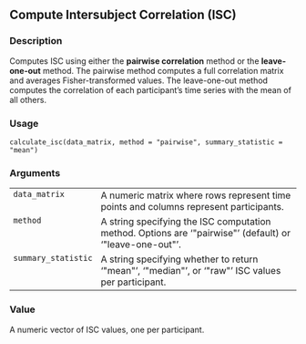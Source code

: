 
## Compute Intersubject Correlation (ISC) {.unnumbered}


### Description

Computes ISC using either the **pairwise correlation** method or the **leave-one-out** method.
The pairwise method computes a full correlation matrix and averages Fisher-transformed values.
The leave-one-out method computes the correlation of each participant's time series with the mean of all others.



### Usage

<pre><code class='language-R'>calculate_isc(data_matrix, method = "pairwise", summary_statistic = "mean")
</code></pre>


### Arguments

<table role = "presentation">
<tr><td style = "white-space: nowrap; font-family: monospace; vertical-align: top"><code id="data_matrix">data_matrix</code></td>
<td>
A numeric matrix where rows represent time points and columns represent participants.
</td></tr>
<tr><td style = "white-space: nowrap; font-family: monospace; vertical-align: top"><code id="method">method</code></td>
<td>
A string specifying the ISC computation method. Options are '&quot;pairwise&quot;' (default) or '&quot;leave-one-out&quot;'.
</td></tr>
<tr><td style = "white-space: nowrap; font-family: monospace; vertical-align: top"><code id="summary_statistic">summary_statistic</code></td>
<td>
A string specifying whether to return '&quot;mean&quot;', '&quot;median&quot;', or '&quot;raw&quot;' ISC values per participant.
</td></tr>
</table>


### Value

A numeric vector of ISC values, one per participant.



